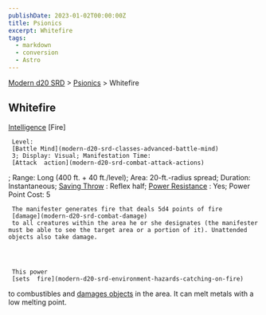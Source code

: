 ```yaml
---
publishDate: 2023-01-02T00:00:00Z
title: Psionics
excerpt: Whitefire
tags:
  - markdown
  - conversion
  - Astro
---
```


[Modern d20 SRD](/#modernD20) > [Psionics](modern-d20-srd-psionics-index) > Whitefire

## Whitefire

[Intelligence](modern-d20-srd-basics-saving-throws)
[Fire]

     Level:
     [Battle Mind](modern-d20-srd-classes-advanced-battle-mind)
     3; Display: Visual; Manifestation Time:
     [Attack  action](modern-d20-srd-combat-attack-actions)
; Range: Long (400 ft. + 40 ft./level); Area: 20-ft.-radius spread; Duration: Instantaneous;
[Saving Throw](modern-d20-srd-basics-saving-throws)
: Reflex half;
[Power Resistance](modern-d20-srd-special-abilities-power-resistance)
: Yes; Power Point Cost: 5

     The manifester generates fire that deals 5d4 points of fire
     [damage](modern-d20-srd-combat-damage)
     to all creatures within the area he or she designates (the manifester must be able to see the target area or a portion of it). Unattended objects also take damage.




     This power
     [sets  fire](modern-d20-srd-environment-hazards-catching-on-fire)
to combustibles and
[damages objects](modern-d20-srd-combat-attack-an-object)
in the area. It can melt metals with a low melting point.

